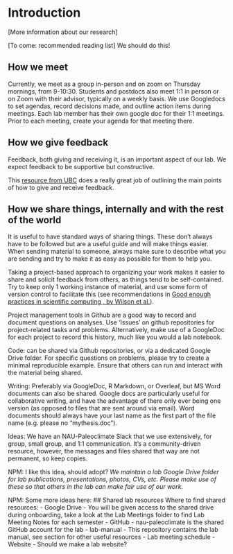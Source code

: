 # Introduction {#intro}

[More information about our research]

[To come: recommended reading list] We should do this!

## How we meet

Currently, we meet as a group in-person and on zoom on Thursday mornings, from 9-10:30. Students and postdocs also meet 1:1 in person or on Zoom with their advisor, typically on a weekly basis. 
We use Googledocs to set agendas, record decisions made, and outline action items during meetings. 
Each lab member has their own google doc for their 1:1 meetings. 
Prior to each meeting, create your agenda for that meeting there.  

## How we give feedback

Feedback, both giving and receiving it, is an important aspect of our lab. We expect feedback to be supportive but constructive. 

This [resource from UBC](https://scwrl.ubc.ca/student-resources/learning-strategies-for-communicating-science/how-to-give-and-receive-effective-feedback/) does a really great job of outlining the main points of how to give and receive feedback. 

## How we share things, internally and with the rest of the world

It is useful to have standard ways of sharing things. These don't always have to be followed but are a useful guide and will make things easier. When sending material to someone, always make sure to describe what you are sending and try to make it as easy as possible for them to help you.  

Taking a project-based approach to organizing your work makes it easier to share and solicit feedback from others, as things tend to be self-contained. Try to keep only 1 working instance of material, and use some form of version control to facilitate this (see recommendations in [Good enough practices in scientific computing
, by Wilson et al.](https://doi.org/10.1371/journal.pcbi.1005510)).

Project management tools in Github are a good way to record and document questions on analyses. Use 'Issues' on github repositories for project-related tasks and problems. Alternatively, make use of a GoogleDoc for each project to record this history, much like you would a lab notebook.  

Code: can be shared via Github repositories, or via a dedicated Google Drive folder. For specific questions on problems, please try to create a minimal reproducible example. Ensure that others can run and interact with the material being shared.  

Writing: Preferably via GoogleDoc, R Markdown, or Overleaf, but MS Word documents can also be shared. Google docs are particularly useful for collaborative writing, and have the advantage of there only ever being one version (as opposed to files that are sent around via email). Word documents should always have your last name as the first part of the file name (e.g. please no "mythesis.doc").  

Ideas: We have an NAU-Paleoclimate Slack that we use extensively, for group, small group, and 1:1 communication. It's a community-driven resource, however, the messages and files shared that way are not permanent, so keep copies. 

NPM: I like this idea, should adopt? *We maintain a lab Google Drive folder for lab publications, presentations, photos, CVs, etc. Please make use of these so that others in the lab can make fair use of our work.*

NPM: Some more ideas here: 
## Shared lab resources 
Where to find shared resources:
- Google Drive - You will be given access to the shared drive during onboarding, take a look at the Lab Meetings folder to find Lab Meeting Notes for each semester
- GitHub - nau-paleoclimate is the shared GitHub account for the lab
- lab-manual - This repository contains the lab manual, see section \ref{#nau-resources} for other useful resources
- Lab meeting schedule
- Website - Should we make a lab website?

